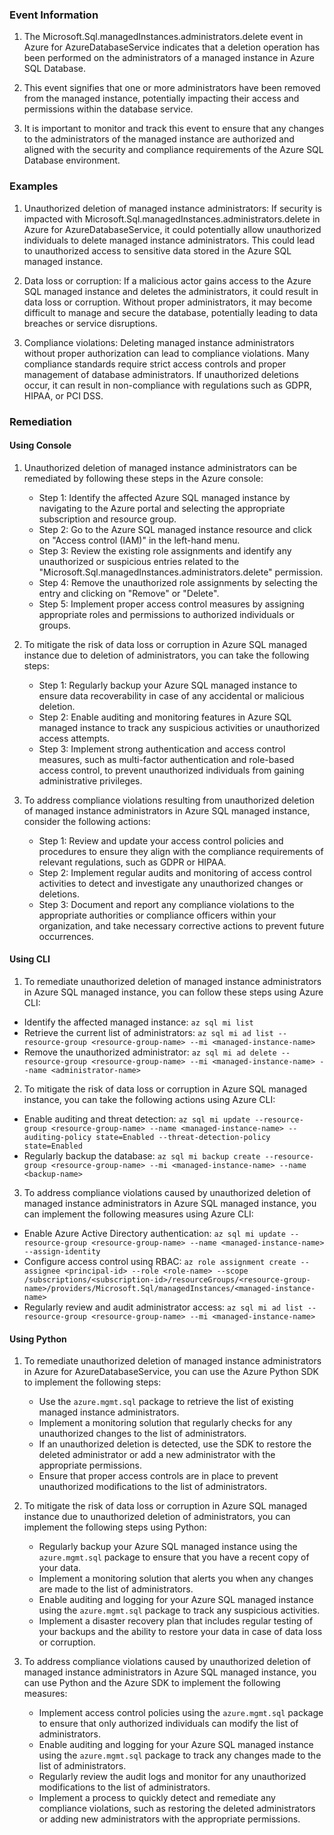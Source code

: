 
### Event Information

1. The Microsoft.Sql.managedInstances.administrators.delete event in Azure for AzureDatabaseService indicates that a deletion operation has been performed on the administrators of a managed instance in Azure SQL Database.

2. This event signifies that one or more administrators have been removed from the managed instance, potentially impacting their access and permissions within the database service.

3. It is important to monitor and track this event to ensure that any changes to the administrators of the managed instance are authorized and aligned with the security and compliance requirements of the Azure SQL Database environment.


### Examples

1. Unauthorized deletion of managed instance administrators: If security is impacted with Microsoft.Sql.managedInstances.administrators.delete in Azure for AzureDatabaseService, it could potentially allow unauthorized individuals to delete managed instance administrators. This could lead to unauthorized access to sensitive data stored in the Azure SQL managed instance.

2. Data loss or corruption: If a malicious actor gains access to the Azure SQL managed instance and deletes the administrators, it could result in data loss or corruption. Without proper administrators, it may become difficult to manage and secure the database, potentially leading to data breaches or service disruptions.

3. Compliance violations: Deleting managed instance administrators without proper authorization can lead to compliance violations. Many compliance standards require strict access controls and proper management of database administrators. If unauthorized deletions occur, it can result in non-compliance with regulations such as GDPR, HIPAA, or PCI DSS.

### Remediation

#### Using Console

1. Unauthorized deletion of managed instance administrators can be remediated by following these steps in the Azure console:
   - Step 1: Identify the affected Azure SQL managed instance by navigating to the Azure portal and selecting the appropriate subscription and resource group.
   - Step 2: Go to the Azure SQL managed instance resource and click on "Access control (IAM)" in the left-hand menu.
   - Step 3: Review the existing role assignments and identify any unauthorized or suspicious entries related to the "Microsoft.Sql.managedInstances.administrators.delete" permission.
   - Step 4: Remove the unauthorized role assignments by selecting the entry and clicking on "Remove" or "Delete".
   - Step 5: Implement proper access control measures by assigning appropriate roles and permissions to authorized individuals or groups.

2. To mitigate the risk of data loss or corruption in Azure SQL managed instance due to deletion of administrators, you can take the following steps:
   - Step 1: Regularly backup your Azure SQL managed instance to ensure data recoverability in case of any accidental or malicious deletion.
   - Step 2: Enable auditing and monitoring features in Azure SQL managed instance to track any suspicious activities or unauthorized access attempts.
   - Step 3: Implement strong authentication and access control measures, such as multi-factor authentication and role-based access control, to prevent unauthorized individuals from gaining administrative privileges.

3. To address compliance violations resulting from unauthorized deletion of managed instance administrators in Azure SQL managed instance, consider the following actions:
   - Step 1: Review and update your access control policies and procedures to ensure they align with the compliance requirements of relevant regulations, such as GDPR or HIPAA.
   - Step 2: Implement regular audits and monitoring of access control activities to detect and investigate any unauthorized changes or deletions.
   - Step 3: Document and report any compliance violations to the appropriate authorities or compliance officers within your organization, and take necessary corrective actions to prevent future occurrences.

#### Using CLI

1. To remediate unauthorized deletion of managed instance administrators in Azure SQL managed instance, you can follow these steps using Azure CLI:

- Identify the affected managed instance: `az sql mi list`
- Retrieve the current list of administrators: `az sql mi ad list --resource-group <resource-group-name> --mi <managed-instance-name>`
- Remove the unauthorized administrator: `az sql mi ad delete --resource-group <resource-group-name> --mi <managed-instance-name> --name <administrator-name>`

2. To mitigate the risk of data loss or corruption in Azure SQL managed instance, you can take the following actions using Azure CLI:

- Enable auditing and threat detection: `az sql mi update --resource-group <resource-group-name> --name <managed-instance-name> --auditing-policy state=Enabled --threat-detection-policy state=Enabled`
- Regularly backup the database: `az sql mi backup create --resource-group <resource-group-name> --mi <managed-instance-name> --name <backup-name>`

3. To address compliance violations caused by unauthorized deletion of managed instance administrators in Azure SQL managed instance, you can implement the following measures using Azure CLI:

- Enable Azure Active Directory authentication: `az sql mi update --resource-group <resource-group-name> --name <managed-instance-name> --assign-identity`
- Configure access control using RBAC: `az role assignment create --assignee <principal-id> --role <role-name> --scope /subscriptions/<subscription-id>/resourceGroups/<resource-group-name>/providers/Microsoft.Sql/managedInstances/<managed-instance-name>`
- Regularly review and audit administrator access: `az sql mi ad list --resource-group <resource-group-name> --mi <managed-instance-name>`

#### Using Python

1. To remediate unauthorized deletion of managed instance administrators in Azure for AzureDatabaseService, you can use the Azure Python SDK to implement the following steps:
   - Use the `azure.mgmt.sql` package to retrieve the list of existing managed instance administrators.
   - Implement a monitoring solution that regularly checks for any unauthorized changes to the list of administrators.
   - If an unauthorized deletion is detected, use the SDK to restore the deleted administrator or add a new administrator with the appropriate permissions.
   - Ensure that proper access controls are in place to prevent unauthorized modifications to the list of administrators.

2. To mitigate the risk of data loss or corruption in Azure SQL managed instance due to unauthorized deletion of administrators, you can implement the following steps using Python:
   - Regularly backup your Azure SQL managed instance using the `azure.mgmt.sql` package to ensure that you have a recent copy of your data.
   - Implement a monitoring solution that alerts you when any changes are made to the list of administrators.
   - Enable auditing and logging for your Azure SQL managed instance using the `azure.mgmt.sql` package to track any suspicious activities.
   - Implement a disaster recovery plan that includes regular testing of your backups and the ability to restore your data in case of data loss or corruption.

3. To address compliance violations caused by unauthorized deletion of managed instance administrators in Azure SQL managed instance, you can use Python and the Azure SDK to implement the following measures:
   - Implement access control policies using the `azure.mgmt.sql` package to ensure that only authorized individuals can modify the list of administrators.
   - Enable auditing and logging for your Azure SQL managed instance using the `azure.mgmt.sql` package to track any changes made to the list of administrators.
   - Regularly review the audit logs and monitor for any unauthorized modifications to the list of administrators.
   - Implement a process to quickly detect and remediate any compliance violations, such as restoring the deleted administrators or adding new administrators with the appropriate permissions.

